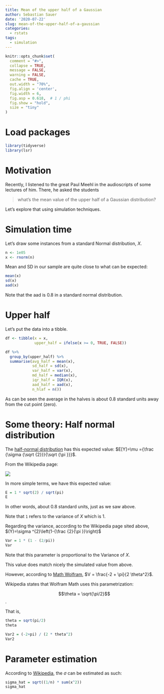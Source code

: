 ```yaml
---
title: Mean of the upper half of a Gaussian
author: Sebastian Sauer
date: '2020-07-22'
slug: mean-of-the-upper-half-of-a-gaussian
categories:
  - rstats
tags:
  - simulation
---
```




```r
knitr::opts_chunk$set(
  comment = "#>",
  collapse = TRUE,
  message = FALSE,
  warning = FALSE,
  cache = TRUE,
  out.width = "70%",
  fig.align = 'center',
  fig.width = 6,
  fig.asp = 0.618,  # 1 / phi
  fig.show = "hold",
  size = "tiny"
)
```



# Load packages

```r
library(tidyverse)
library(lsr)
```



# Motivation

Recently, I listened to the great Paul Meehl in the audioscripts of some lectures of him. There, he asked the students 

>   what's the mean value of the upper half of a Gaussian distribution?


Let's explore that using simulation techniques.


# Simulation time

Let's draw some instances from a standard Normal distribution, $X$.


```r
n <- 1e05
x <- rnorm(n)
```


Mean and SD in our sample are quite close to what can be expected:


```r
mean(x)
sd(x)
aad(x)
```

Note that the aad is 0.8 in a standard normal distribution.

# Upper half


Let's put the data into a tibble.

```r
df <- tibble(x = x,
             upper_half = ifelse(x >= 0, TRUE, FALSE))
```



```r
df %>% 
  group_by(upper_half) %>% 
  summarise(avg_half = mean(x),
            sd_half = sd(x),
            var_half = var(x),
            md_half = median(x),
            iqr_half = IQR(x),
            aad_half = aad(x),
            n_hlaf = n())
```


As can be seen the average in the halves is about 0.8 standard units away from the cut point (zero).



# Some theory: Half normal distribution

The [half-normal distribution](https://en.wikipedia.org/wiki/Half-normal_distribution) has this expected value: $E[Y]=\mu ={\frac {\sigma {\sqrt {2}}}{\sqrt {\pi }}}$.

From the Wikipedia page:

![](https://en.wikipedia.org/wiki/Half-normal_distribution#/media/File:Half_normal_pdf.svg)



In more simple terms, we have this expected value:

```r

E = 1 * sqrt(2) / sqrt(pi)
E
```

In other words, about 0.8 standard units, just as we saw above.

Note that `1` refers to the variance of $X$ which is 1.



Regarding the variance, according to the Wikipedia page sited above, $(Y)=\sigma ^{2}\left(1-{\frac {2}{\pi }}\right)$

```r
Var = 1 * (1 - (2/pi))
Var

```


Note that this parameter is proportional to the Variance of $X$.

This value does match nicely the simulated value from above. 

However, according to [Math Wolfram](https://reference.wolfram.com/language/ref/HalfNormalDistribution.html),
$V = \frac{-2 + \pi}{2 \theta^2}$.

Wikipedia states that Wolfram Math uses this parametrization:

$$\theta = \sqrt{\pi/2}$$.

That is,

```r
theta = sqrt(pi/2)
theta
```


```r
Var2 = (-2+pi) / (2 * theta^2)
Var2
```


# Parameter estimation

According to [Wikipedia](https://en.wikipedia.org/wiki/Half-normal_distribution), the $\sigma$ can be estimated as such:


```r
sigma_hat = sqrt((1/n) * sum(x^2))
sigma_hat
```



